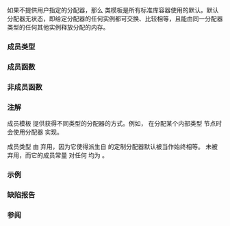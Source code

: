 {{cpp/title|allocator}}
{{cpp/memory/allocator/navbar}}
{{dcl begin}}
{{dcl header|memory}}
{{dcl|num=1|1=
template&lt; class T &gt;
struct allocator;
}}
{{dcl|num=2|deprecated=c++17|removed=c++20|1=
template&lt;&gt;
struct allocator&lt;void&gt;;
}}
{{dcl end}}

如果不提供用户指定的分配器，那么 {{tt|std::allocator}} 类模板是所有标准库容器使用的默认{{named req|Allocator|分配器}}。默认分配器无状态，即给定分配器的任何实例都可交换、比较相等，且能由同一分配器类型的任何其他实例释放分配的内存。

{{rrev|until=c++20|
对 {{c/core|void}} 的显式特化缺少成员类型定义（typedef）{{tt|reference}}、{{tt|const_reference}}、{{tt|size_type}} 和 {{tt|difference_type}}。此特化不声明成员函数。
}}

{{rrev|since=c++17|
默认分配器满足[[cpp/named req/Allocator#分配器完整性要求|分配器完整性要求]]。
}}

===成员类型===
{{dsc begin}}
{{dsc hitem|类型|定义}}
{{dsc|{{tt|value_type}}|{{tt|T}}}}
{{dsc|{{tt|pointer}} {{mark life|deprecated=c++17|removed=c++20}}|{{tt|T*}}}}
{{dsc|{{tt|const_pointer}} {{mark life|deprecated=c++17|removed=c++20}}|{{c/core|const T*}}}}
{{dsc|{{tt|reference}} {{mark life|deprecated=c++17|removed=c++20}}|{{tt|T&amp;}}}}
{{dsc|{{tt|const_reference}} {{mark life|deprecated=c++17|removed=c++20}}|{{c/core|const T&amp;}}}}
{{dsc|{{tt|size_type}}&lt;!-- C++17 中弃用，P0619 解除弃用 --&gt;|{{lc|std::size_t}}}}
{{dsc|{{tt|difference_type}}&lt;!-- C++17 中弃用，P0619 解除弃用 --&gt;|{{lc|std::ptrdiff_t}}}}
{{dsc|{{tt|propagate_on_container_move_assignment}} {{mark c++11}}&lt;!-- LWG2103 --&gt;|{{lc|std::true_type}}}}
{{dsc|{{tt|rebind}} {{mark life|deprecated=c++17|removed=c++20}}|{{c|template&lt; class U &gt;
struct rebind
{
    typedef allocator&lt;U&gt; other;
};}}}}
{{dsc|{{tt|is_always_equal}} {{mark life|appear=c++11|deprecated=c++23|removed=c++26}}&lt;!-- LWG2108, LWG3170 --&gt;|{{lc|std::true_type}}}}
{{dsc end}}

===成员函数===
{{dsc begin}}
{{dsc inc|cpp/memory/allocator/dsc allocator}}
{{dsc inc|cpp/memory/allocator/dsc ~allocator}}
{{dsc inc|cpp/memory/allocator/dsc address}}
{{dsc inc|cpp/memory/allocator/dsc allocate}}
{{dsc inc|cpp/memory/allocator/dsc allocate_at_least}}
{{dsc inc|cpp/memory/allocator/dsc deallocate}}
{{dsc inc|cpp/memory/allocator/dsc max_size}}
{{dsc inc|cpp/memory/allocator/dsc construct}}
{{dsc inc|cpp/memory/allocator/dsc destroy}}
{{dsc end}}

===非成员函数===
{{dsc begin}}
{{dsc inc|cpp/memory/allocator/dsc operator_cmp}}
{{dsc end}}

===注解===
成员模板 {{tt|rebind}} 提供获得不同类型的分配器的方式。例如，{{c/core|std::list&lt;T, A&gt;}} 在分配某个内部类型 {{tt|Node&lt;T&gt;}} 节点时会使用分配器{{rev inl|until=c++11|{{tt|A::rebind&lt;Node&lt;T&gt;&gt;::other}}}}{{rev inl|since=c++11|{{c/core|std::allocator_traits&lt;A&gt;::rebind_alloc&lt;Node&lt;T&gt;&gt;}}，它在 {{tt|A}} 是 {{tt|std::allocator}} 时以 {{tt|A::rebind&lt;Node&lt;T&gt;&gt;::other}}}} 实现。

成员类型 {{tt|is_always_equal}} 由 {{lwg|3170}} 弃用，因为它使得派生自 {{tt|std::allocator}} 的定制分配器默认被当作始终相等。{{c/core|std::allocator_traits&lt;std::allocator&lt;T&gt;&gt;::is_always_equal}} 未被弃用，而它的成员常量 {{tt|value}} 对任何 {{tt|T}} 均为 {{c|true}}。

===示例===
{{example
|code=
#include &lt;iostream&gt;
#include &lt;memory&gt;
#include &lt;string&gt;

int main()
{
    // int 的默认分配器
    std::allocator&lt;int&gt; alloc1;
    
    // 演示少见的直接使用成员
    static_assert(std::is_same_v&lt;int, decltype(alloc1)::value_type&gt;);
    int* p1 = alloc1.allocate(1);  // 一个 int 的空间
    alloc1.deallocate(p1, 1);      // 而它没了
    
    // 这些都可以通过特征使用，所以不需要直接使用
    using traits_t1 = std::allocator_traits&lt;decltype(alloc1)&gt;; // 匹配的特征
    p1 = traits_t1::allocate(alloc1, 1);
    traits_t1::construct(alloc1, p1, 7);  // 构造 int
    std::cout &lt;&lt; *p1 &lt;&lt; '\n';
    traits_t1::deallocate(alloc1, p1, 1); // 解分配 int 的空间
    
    // string 的默认分配器
    std::allocator&lt;std::string&gt; alloc2;
    // 匹配的特征
    using traits_t2 = std::allocator_traits&lt;decltype(alloc2)&gt;;
    
    // 用 string 的特征重绑定产生同一类型
    traits_t2::rebind_alloc&lt;std::string&gt; alloc_ = alloc2;
    
    std::string* p2 = traits_t2::allocate(alloc2, 2); // 2 个 string 的空间
    
    traits_t2::construct(alloc2, p2, "foo");
    traits_t2::construct(alloc2, p2 + 1, "bar");
    
    std::cout &lt;&lt; p2[0] &lt;&lt; ' ' &lt;&lt; p2[1] &lt;&lt; '\n';
    
    traits_t2::destroy(alloc2, p2 + 1);
    traits_t2::destroy(alloc2, p2);
    traits_t2::deallocate(alloc2, p2, 2);
}
|output=
7
foo bar
}}

===缺陷报告===
{{dr list begin}}
{{dr list item|wg=lwg|dr=2103|std=C++11|before=可能需要 {{tt|allocator}} 间的冗余比较|after=提供了 {{tt|propagate_on_container_move_assignment}}}}
{{dr list item|wg=lwg|dr=2108|std=C++11|before=没有方法确认 {{tt|allocator}} 是否有状态|after=提供了 {{tt|is_always_equal}}}}
{{dr list end}}

===参阅===
{{dsc begin}}
{{dsc inc|cpp/memory/dsc allocator_traits}}
{{dsc inc|cpp/memory/dsc scoped_allocator_adaptor}}
{{dsc inc|cpp/memory/dsc uses_allocator}}
{{dsc end}}

{{langlinks|de|en|es|fr|it|ja|pt|ru}}